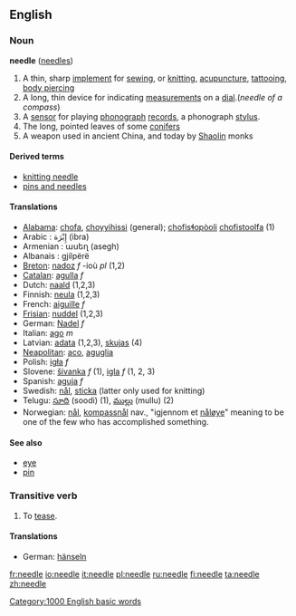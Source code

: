 ==English==
{{wikipedia}}
===Noun===
'''needle''' ([[needles]])

#A thin, sharp [[implement]] for [[sew]]ing, or [[knit]]ting, [[acupuncture]], [[tattoo]]ing, [[body piercing]]
#A long, thin device for indicating [[measurement]]s on a [[dial]].(''needle of a compass'')
#A [[sensor]] for playing [[phonograph]] [[record]]s, a phonograph [[stylus]].
#The long, pointed leaves of some [[conifers]]
# A weapon used in ancient China, and today by [[Shaolin]] monks

====Derived terms====
*[[knitting needle]]
*[[pins and needles]]

==== Translations ====
*[[Alabama]]: [[chofa]], [[choyyihissi]] (general); [[chofisɬopòoli]] [[chofistoolfa]] (1)
*Arabic : إِبْرَة (ibra)
*Armenian : ասեղ (asegh)
*Albanais : gjilpërë 
*[[Breton]]: [[nadoz]] ''f'' -ioù ''pl'' (1,2)
*[[Catalan]]: [[agulla]] ''f''
*Dutch: [[naald]] (1,2,3)
*Finnish: [[neula]] (1,2,3)
*French: [[aiguille]] ''f''
*[[Frisian]]: [[nuddel]] (1,2,3)
*German: [[Nadel]] ''f''
*Italian: [[ago]] ''m''
*Latvian: [[adata]] {{f}} (1,2,3), [[skujas]] {{f}} {{p}} (4)
*[[Neapolitan]]: [[aco]], [[aguglia]]
*Polish: [[igła]] ''f''
*Slovene: [[šivanka]] ''f'' (1), [[igla]] ''f'' (1, 2, 3)
*Spanish: [[aguja]] ''f''
*Swedish: [[nål]], [[sticka]] (latter only used for knitting)
*Telugu: [[సూది]] (soodi) (1), [[ముల్లు]] (mullu) (2)
*Norwegian: [[nål]], [[kompassnål]] nav., "igjennom et [[nåløye]]" meaning to be one of the few who has accomplished something.

====See also====
*[[eye]]
*[[pin]]

===Transitive verb===
{{conj|needle|needles|needled|needled|needling}}

#To [[tease]].

====Translations====
*German: [[hänseln]]
[[Category:1000 English basic words]]

[[fr:needle]]
[[io:needle]]
[[it:needle]]
[[pl:needle]]
[[ru:needle]]
[[fi:needle]]
[[ta:needle]]
[[zh:needle]]